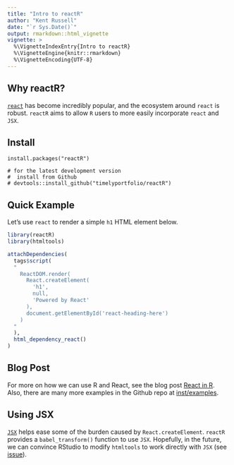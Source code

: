 ```yaml
---
title: "Intro to reactR"
author: "Kent Russell"
date: "`r Sys.Date()`"
output: rmarkdown::html_vignette
vignette: >
  %\VignetteIndexEntry{Intro to reactR}
  %\VignetteEngine{knitr::rmarkdown}
  %\VignetteEncoding{UTF-8}
---
```


## Why reactR?

[`react`](https://reactjs.org/) has become incredibly popular, and the ecosystem around `react` is robust.  `reactR` aims to allow `R` users to more easily incorporate `react` and `JSX`.

## Install

```
install.packages("reactR")

# for the latest development version
#  install from Github
# devtools::install_github("timelyportfolio/reactR")
```

## Quick Example

Let's use `react` to render a simple `h1` HTML element below.

<div id="react-heading-here"></div>

```r
library(reactR)
library(htmltools)

attachDependencies(
  tags$script(
  "
    ReactDOM.render(
      React.createElement(
        'h1',
        null,
        'Powered by React'
      ),
      document.getElementById('react-heading-here')
    )
  "
  ),
  html_dependency_react()
)
```

## Blog Post

For more on how we can use R and React, see the blog post [React in R](https://www.jsinr.me/2017/11/19/react-in-r/).  Also, there are many more examples in the Github repo at [inst/examples](https://github.com/react-R/reactR/tree/master/inst/examples).

## Using JSX

[`JSX`](https://reactjs.org/docs/jsx-in-depth.html) helps ease some of the burden caused by `React.createElement`.  `reactR` provides a `babel_transform()` function to use `JSX`.  Hopefully, in the future, we can convince RStudio to modify `htmltools` to work directly with `JSX` (see [issue](https://github.com/rstudio/htmltools/pull/72)).
